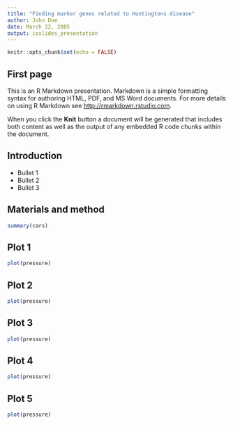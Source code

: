 ```yaml
---
title: "Finding marker genes related to Huntingtons disease"
author: John Doe
date: March 22, 2005
output: ioslides_presentation
---
```


```r
knitr::opts_chunk$set(echo = FALSE)
```

## First page

This is an R Markdown presentation. Markdown is a simple formatting syntax for authoring HTML, PDF, and MS Word documents. For more details on using R Markdown see <http://rmarkdown.rstudio.com>.

When you click the **Knit** button a document will be generated that includes both content as well as the output of any embedded R code chunks within the document.

## Introduction

- Bullet 1
- Bullet 2
- Bullet 3

## Materials and method

```r
summary(cars)
```

## Plot 1

```r
plot(pressure)
```


## Plot 2

```r
plot(pressure)
```



## Plot 3

```r
plot(pressure)
```


## Plot 4

```r
plot(pressure)
```


## Plot 5

```r
plot(pressure)
```
